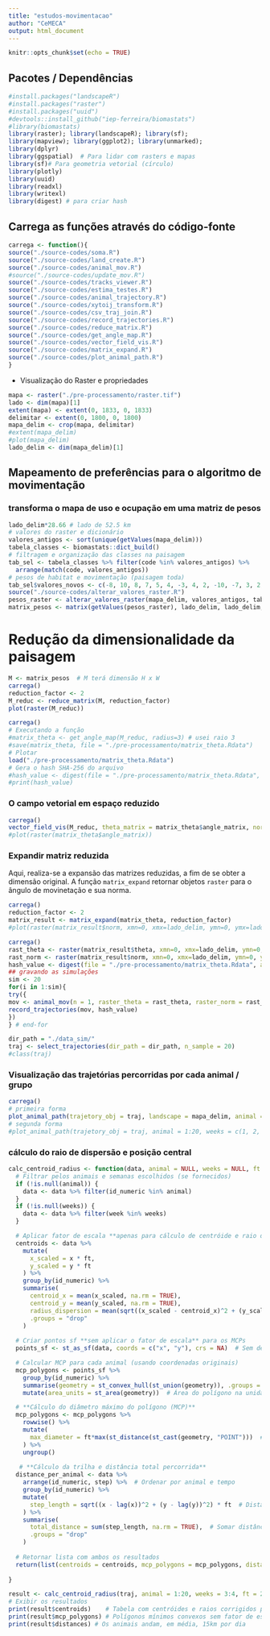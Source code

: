 ```yaml
---
title: "estudos-movimentacao"
author: "CeMECA"
output: html_document
---
```


```r
knitr::opts_chunk$set(echo = TRUE)
```

## Pacotes / Dependências

```r
#install.packages("landscapeR")
#install.packages("raster")
#install.packages("uuid")
#devtools::install_github("iep-ferreira/biomastats")
#library(biomastats)
library(raster); library(landscapeR); library(sf);
library(mapview); library(ggplot2); library(unmarked); 
library(dplyr)
library(ggspatial)  # Para lidar com rasters e mapas
library(sf)# Para geometria vetorial (círculo)
library(plotly)
library(uuid)
library(readxl)
library(writexl)
library(digest) # para criar hash
```


## Carrega as funções através do código-fonte

```r
carrega <- function(){
source("./source-codes/soma.R")
source("./source-codes/land_create.R")
source("./source-codes/animal_mov.R")
#source("./source-codes/update_mov.R")
source("./source-codes/tracks_viewer.R")
source("./source-codes/estima_testes.R")
source("./source-codes/animal_trajectory.R")  
source("./source-codes/xytoij_transform.R")
source("./source-codes/csv_traj_join.R")  
source("./source-codes/record_trajectories.R")  
source("./source-codes/reduce_matrix.R")  
source("./source-codes/get_angle_map.R")
source("./source-codes/vector_field_vis.R")  
source("./source-codes/matrix_expand.R")  
source("./source-codes/plot_animal_path.R")  
}
```


 - Visualização do Raster e propriedades

```r
mapa <- raster("./pre-processamento/raster.tif")
lado <- dim(mapa)[1]
extent(mapa) <- extent(0, 1833, 0, 1833)
delimitar <- extent(0, 1800, 0, 1800)
mapa_delim <- crop(mapa, delimitar)
#extent(mapa_delim)
#plot(mapa_delim)
lado_delim <- dim(mapa_delim)[1]
```


## Mapeamento de preferências para o algoritmo de movimentação

### transforma o mapa de uso e ocupação em uma matriz de pesos

```r
lado_delim*28.66 # lado de 52.5 km
# valores do raster e dicionário
valores_antigos <- sort(unique(getValues(mapa_delim)))
tabela_classes <- biomastats::dict_build()
# filtragem e organização das classes na paisagem
tab_sel <- tabela_classes %>% filter(code %in% valores_antigos) %>%
  arrange(match(code, valores_antigos))
# pesos de habitat e movimentação (paisagem toda)
tab_sel$valores_novos <- c(-8, 10, 8, 7, 5, 4, -3, 4, 2, -10, -7, 3, 2, 4, 2, 4)
source("./source-codes/alterar_valores_raster.R")  
pesos_raster <- alterar_valores_raster(mapa_delim, valores_antigos, tab_sel$valores_novos)  
matrix_pesos <- matrix(getValues(pesos_raster), lado_delim, lado_delim, byrow = TRUE)
```

# Redução da dimensionalidade da paisagem

```r
M <- matrix_pesos  # M terá dimensão H x W
carrega()
reduction_factor <- 2
M_reduc <- reduce_matrix(M, reduction_factor)
plot(raster(M_reduc))
```


```r
carrega()
# Executando a função
#matrix_theta <- get_angle_map(M_reduc, radius=3) # usei raio 3  
#save(matrix_theta, file = "./pre-processamento/matrix_theta.Rdata")
# Plotar
load("./pre-processamento/matrix_theta.Rdata")
# Gera o hash SHA-256 do arquivo
#hash_value <- digest(file = "./pre-processamento/matrix_theta.Rdata", algo = "sha256")
#print(hash_value)
```


### O campo vetorial em espaço reduzido

```r
carrega()
vector_field_vis(M_reduc, theta_matrix = matrix_theta$angle_matrix, norm_matrix = matrix_theta$norm_matrix, reduction_factor = reduction_factor, n_grid = 50, arrow_scale = 1/10)
#plot(raster(matrix_theta$angle_matrix))
```

### Expandir matriz reduzida

Aqui, realiza-se a expansão das matrizes reduzidas, a fim de se obter a dimensão original. A função `matrix_expand` retornar objetos `raster` para o ângulo de movinetação e sua norma. 

```r
carrega()
reduction_factor <- 2
matrix_result <- matrix_expand(matrix_theta, reduction_factor)
#plot(raster(matrix_result$norm, xmn=0, xmx=lado_delim, ymn=0, ymx=lado_delim))
```

```r
carrega()
rast_theta <- raster(matrix_result$theta, xmn=0, xmx=lado_delim, ymn=0, ymx=lado_delim)
rast_norm <- raster(matrix_result$norm, xmn=0, xmx=lado_delim, ymn=0, ymx=lado_delim)
hash_value <- digest(file = "./pre-processamento/matrix_theta.Rdata", algo = "sha256")
## gravando as simulações
sim <- 20
for(i in 1:sim){
try({
mov <- animal_mov(n = 1, raster_theta = rast_theta, raster_norm = rast_norm, time = 4, time_adapt = 0, where = "random", landscape_on = TRUE) 
record_trajectories(mov, hash_value)
})
} # end-for
```

```r
dir_path = "./data_sim/"
traj <- select_trajectories(dir_path = dir_path, n_sample = 20)
#class(traj)
```

### Visualização das trajetórias percorridas por cada animal / grupo

```r
carrega()
# primeira forma
plot_animal_path(trajetory_obj = traj, landscape = mapa_delim, animal = 1:20, weeks = c(1, 2, 3, 4))
# segunda forma 
#plot_animal_path(trajetory_obj = traj, animal = 1:20, weeks = c(1, 2, 3, 4))
```

### cálculo do raio de dispersão e posição central 

```r
calc_centroid_radius <- function(data, animal = NULL, weeks = NULL, ft = 28.8/1000) {
  # Filtrar pelos animais e semanas escolhidos (se fornecidos)
  if (!is.null(animal)) {
    data <- data %>% filter(id_numeric %in% animal)
  }
  if (!is.null(weeks)) {
    data <- data %>% filter(week %in% weeks)
  }

  # Aplicar fator de escala **apenas para cálculo de centróide e raio de dispersão**
  centroids <- data %>%
    mutate(
      x_scaled = x * ft,
      y_scaled = y * ft
    ) %>%
    group_by(id_numeric) %>%
    summarise(
      centroid_x = mean(x_scaled, na.rm = TRUE),
      centroid_y = mean(y_scaled, na.rm = TRUE),
      radius_dispersion = mean(sqrt((x_scaled - centroid_x)^2 + (y_scaled - centroid_y)^2), na.rm = TRUE),
      .groups = "drop"
    )
  
  # Criar pontos sf **sem aplicar o fator de escala** para os MCPs
  points_sf <- st_as_sf(data, coords = c("x", "y"), crs = NA)  # Sem definir CRS

  # Calcular MCP para cada animal (usando coordenadas originais)
  mcp_polygons <- points_sf %>%
    group_by(id_numeric) %>%
    summarise(geometry = st_convex_hull(st_union(geometry)), .groups = "drop") %>%
    mutate(area_units = st_area(geometry))  # Área do polígono na unidade original dos dados

  # **Cálculo do diâmetro máximo do polígono (MCP)**
  mcp_polygons <- mcp_polygons %>%
    rowwise() %>%
    mutate(
      max_diameter = ft*max(st_distance(st_cast(geometry, "POINT")))  # Calcula a maior distância entre dois pontos
    ) %>%
    ungroup()
  
   # **Cálculo da trilha e distância total percorrida**
  distance_per_animal <- data %>%
    arrange(id_numeric, step) %>%  # Ordenar por animal e tempo
    group_by(id_numeric) %>%
    mutate(
      step_length = sqrt((x - lag(x))^2 + (y - lag(y))^2) * ft  # Distância entre pontos consecutivos
    ) %>%
    summarise(
      total_distance = sum(step_length, na.rm = TRUE),  # Somar distâncias para cada animal
      .groups = "drop"
    )
  
  # Retornar lista com ambos os resultados
  return(list(centroids = centroids, mcp_polygons = mcp_polygons, distances = distance_per_animal))
  
}
```


```r
result <- calc_centroid_radius(traj, animal = 1:20, weeks = 3:4, ft = 28.8/1000)
# Exibir os resultados
print(result$centroids)    # Tabela com centróides e raios corrigidos pelo fator
print(result$mcp_polygons) # Polígonos mínimos convexos sem fator de escala
print(result$distances) # Os animais andam, em média, 15km por dia
```


